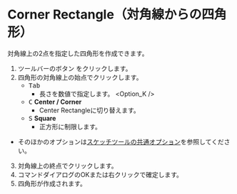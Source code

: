 
# Corner Rectangle（対角線からの四角形）

<Reference shortcut='' command='Corner Rectangle' button='ツールバー' />

対角線上の2点を指定した四角形を作成できます。

1. ツールバーのボタン <ButtonIcon type="button-corner-rectangle" /> をクリックします。
2. 四角形の対角線上の始点でクリックします。
   - <kbd>Tab</kbd> 
      - 長さを数値で指定します。
   <Option_K />
   - <kbd>C</kbd> **Center / Corner**
      - Center Rectangleに切り替えます。
   - <kbd>S</kbd> **Square**
      - 正方形に制限します。
  - そのほかのオプションは[スケッチツールの共通オプション](common-options)を参照してください。
3. 対角線上の終点でクリックします。
4. コマンドダイアログのOKまたは右クリックで確定します。
5. 四角形が作成されます。